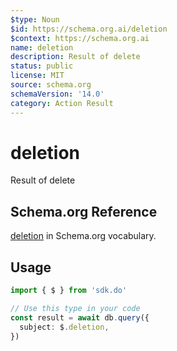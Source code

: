 ```yaml
---
$type: Noun
$id: https://schema.org.ai/deletion
$context: https://schema.org.ai
name: deletion
description: Result of delete
status: public
license: MIT
source: schema.org
schemaVersion: '14.0'
category: Action Result
---
```


# deletion

Result of delete

## Schema.org Reference

[deletion](https://schema.org/DeleteAction) in Schema.org vocabulary.

## Usage

```typescript
import { $ } from 'sdk.do'

// Use this type in your code
const result = await db.query({
  subject: $.deletion,
})
```
